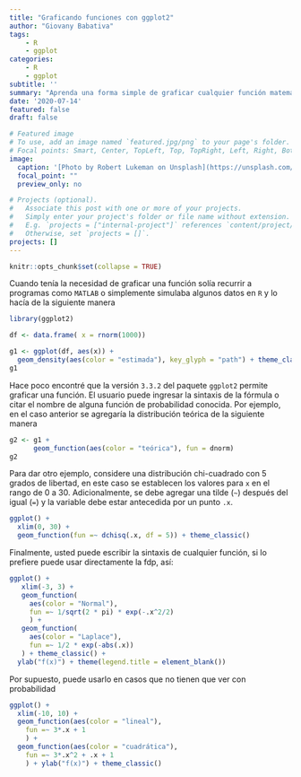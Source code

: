 ```yaml
---
title: "Graficando funciones con ggplot2"
author: "Giovany Babativa"
tags: 
    - R
    - ggplot
categories: 
    - R
    - ggplot
subtitle: ''
summary: "Aprenda una forma simple de graficar cualquier función matemática con el paquete ggplot2"
date: '2020-07-14'
featured: false
draft: false

# Featured image
# To use, add an image named `featured.jpg/png` to your page's folder.
# Focal points: Smart, Center, TopLeft, Top, TopRight, Left, Right, BottomLeft, Bottom, BottomRight.
image: 
  caption: '[Photo by Robert Lukeman on Unsplash](https://unsplash.com/photos/_RBcxo9AU-U)'
  focal_point: ""
  preview_only: no

# Projects (optional).
#   Associate this post with one or more of your projects.
#   Simply enter your project's folder or file name without extension.
#   E.g. `projects = ["internal-project"]` references `content/project/deep-learning/index.md`.
#   Otherwise, set `projects = []`.
projects: []
---
```


```r
knitr::opts_chunk$set(collapse = TRUE)
```

Cuando tenía la necesidad de graficar una función solía recurrir a programas como `MATLAB` o simplemente simulaba algunos datos en `R` y lo hacía de la siguiente manera

```r
library(ggplot2)

df <- data.frame( x = rnorm(1000))

g1 <- ggplot(df, aes(x)) +
  geom_density(aes(color = "estimada"), key_glyph = "path") + theme_classic()
g1
```

Hace poco encontré que la versión `3.3.2` del paquete `ggplot2` permite graficar una función. El usuario puede ingresar la sintaxis de la fórmula o citar el nombre de alguna función de probabilidad conocida. Por ejemplo, en el caso anterior se agregaría la distribución teórica de la siguiente manera
```r
g2 <- g1 +
      geom_function(aes(color = "teórica"), fun = dnorm)
g2
```

Para dar otro ejemplo, considere una distribución chi-cuadrado con 5 grados de libertad, en este caso se establecen los valores para `x` en el rango de 0 a 30. Adicionalmente, se debe agregar una tilde (`~`) después del igual (`=`) y la variable debe estar antecedida por un punto `.x`.

```r
ggplot() +
  xlim(0, 30) +
  geom_function(fun =~ dchisq(.x, df = 5)) + theme_classic()
```

Finalmente, usted puede escribir la sintaxis de cualquier función, si lo prefiere puede usar directamente la fdp, así:

```r
ggplot() +
   xlim(-3, 3) +
   geom_function(
     aes(color = "Normal"),
     fun =~ 1/sqrt(2 * pi) * exp(-.x^2/2)
     ) +
   geom_function(
     aes(color = "Laplace"),
     fun =~ 1/2 * exp(-abs(.x))
   ) + theme_classic() +
  ylab("f(x)") + theme(legend.title = element_blank())
```

Por supuesto, puede usarlo en casos que no tienen que ver con probabilidad

```r
ggplot() +
  xlim(-10, 10) +
  geom_function(aes(color = "lineal"),
    fun =~ 3*.x + 1 
    ) +
  geom_function(aes(color = "cuadrática"),
    fun =~ 3*.x^2 + .x + 1             
    ) + ylab("f(x)") + theme_classic()
```

